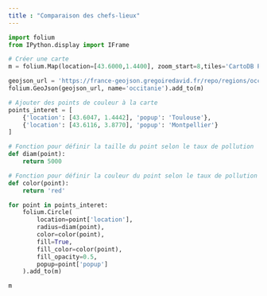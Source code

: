 ```yaml
---
title : "Comparaison des chefs-lieux"
---
```


```python
import folium
from IPython.display import IFrame

# Créer une carte
m = folium.Map(location=[43.6000,1.4400], zoom_start=8,tiles='CartoDB Positron', attr='CartoDB Positron')

geojson_url = 'https://france-geojson.gregoiredavid.fr/repo/regions/occitanie/region-occitanie.geojson'
folium.GeoJson(geojson_url, name='occitanie').add_to(m)

# Ajouter des points de couleur à la carte
points_interet = [
    {'location': [43.6047, 1.4442], 'popup': 'Toulouse'},
    {'location': [43.6116, 3.8770], 'popup': 'Montpellier'}
]

# Fonction pour définir la taille du point selon le taux de pollution
def diam(point):
    return 5000

# Fonction pour définir la couleur du point selon le taux de pollution
def color(point):
    return 'red'

for point in points_interet:
    folium.Circle(
        location=point['location'],
        radius=diam(point),
        color=color(point),
        fill=True,
        fill_color=color(point),
        fill_opacity=0.5,
        popup=point['popup']
    ).add_to(m)

m
```
